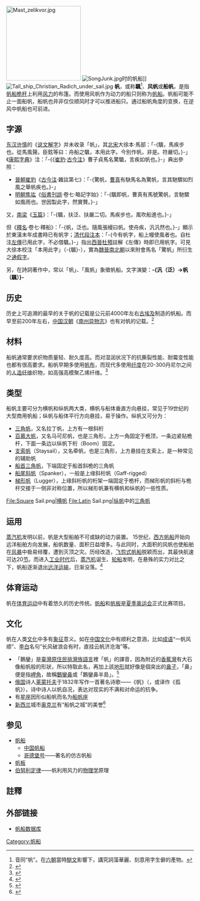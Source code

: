 {{Expand |time=2009-08-10T06:38:39+00:00 }}<!-- 本调用由 {{subst:Expand/auto}} 自动产生。 -->
{{Redirect2|船帆|同名星座|船帆座}}
[[File:Mast_zelikvor.jpg|200px]]
[[File:SongJunk.jpg|thumb]]时的帆船]]
[[File:Tall_ship_Christian_Radich_under_sail.jpg|thumb]]
'''帆'''，或称'''颿'''<ref>音同“帆”。在[[六朝|六朝]]當時[[駢文|駢文]]影響下，講究詞藻華麗、刻意用字生僻的產物。</ref>、'''风帆'''或'''船帆'''，是指[[帆船|帆船]][[桅杆|桅杆]]上利用[[风力|风力]]的布篷。而使用风帆作为动力的船只则称为[[帆船|帆船]]。帆船可能不止一面船帆，船帆也并非仅仅顺风时才可以推进船只。通过船帆角度的变换，在逆风中帆船也可前进。

== 字源 ==
[[东汉|东汉]][[许慎|许慎]]的《[[说文解字|说文解字]]》并未收录「帆」，其[[北宋|北宋]]大徐本·馬部：「-{颿，馬疾步也。從馬風聲。臣鉉等曰：舟船之颿，本用此字。今別作帆，非是。符嚴切。}-」《[[康熙字典|康熙字典]]》注：「-{《[[崔豹|崔豹]]·[[古今注|古今注]]》曹子貞馬名驚颿，言疾如帆也。}-」<ref>典出參照：
*[[晉朝|晉朝]][[崔豹|崔豹]]《[[古今注|古今注]]·雜註第七》：「-{驚帆，[[曹真|曹真]]有駃馬名為驚帆，言其馳驟如烈風之舉帆疾也。}-」
*[[明朝|明朝]][[焦竑|焦竑]]《[[俗書刊誤|俗書刊誤]]·卷七·略記字始》：「-{颿即帆，曹真有馬號驚帆，言馳驟如風雨也。世因製此字，然實贅。}-」</ref>
又，[[南梁|南梁]]《[[玉篇|玉篇]]》：「-{颿，扶泛、扶嚴二切。馬疾步也，風吹船進也。}-」

但《[[釋名|釋名]]·卷七·釋船》：「-{帆，泛也。隨風張幔曰帆。使舟疾，汎汎然也。}-」顯示於東漢末年成書時已有帆字；[[清代|清代]][[說文解字注|段注本]]：「-{今有帆字，船上幔使風者也。自杜注[[左傳|左傳]]已用此字，不必借颿。}-」指出[[西晉|西晉]][[杜預|杜預]]註解《左傳》時即已用帆字。可見大徐本校注「本用此字」（-{颿}-），實為[[魏晉南北朝|魏晉南北朝]]以來附會馬名「驚帆」所衍生之[[通假字|通假字]]。

另，在詩詞著作中，常以「帆」、「風帆」象徵帆船。文字演變：'''-{汎（泛）→帆（颿）}-'''<!--其他孳乳罕體字不列。-->
<!--[[商务印书馆|商务印书馆]]1983年出版的《[[辞源|辞源]]》对“帆”字做这样解读：“帆，泛也。随风张幔曰帆。”<ref>{{cite book | language =zh-hant  | author =  | coauthors =  | title =《辞源》（修订本）  | url =  | year = 1983年 | location = 北京 | publisher =商务印书馆  | id =  | isbn = 7-100-01056-X | pages = 971页}}</ref>-->

== 历史 ==
历史上可追溯的最早的关于帆的记载是公元前4000年左右[[古埃及|古埃及]]制造的帆船。而早至前200年左右，[[中国|中国]][[汉朝|汉朝]]《[[南州异物志|南州异物志]]》也有对帆的记载。<ref>{{cite web  | language =zh-hans  | publisher =艺术中国网  | title =先秦至清前中期的中国航海技术  | url =http://www.artx.cn/artx/keji/39490.html  | author =  | date =  | accessdate =2009-08-04  | archive-date =2019-08-18  | archive-url =https://web.archive.org/web/20190818170241/http://www.artx.cn/artx/keji/39490.html  | dead-url =no  }}</ref>

== 材料 ==
船帆通常要求织物质量轻、耐久度高。而对湿润状况下的抗撕裂性能、耐霉变性能也都有很高要求。船帆早期多使用[[帆布|帆布]]，而现代多使用[[纤度|纤度]]在20-300丹尼尔之间的[[人造纤维|人造纤维]]织物，如高强高模聚乙烯纤维。<ref>{{cite journal| language =zh-hans| author =李涛| title =国内外超高分子质量聚乙烯纤维的开发应用进展| url =http://www.strdsp.com.cn/userFolder/imgFolder/20080825124153442.pdf| journal =合成纤维| volume =8| issue =| pages =27| issn =1001-7054| year =2007| id =}}{{dead link|date=2017年12月 |bot=InternetArchiveBot |fix-attempted=yes }}</ref>
== 类型 ==
船帆主要可分为横帆和纵帆两大类，横帆与船体垂直方向悬挂，常见于19世纪的大型商用帆船；纵帆与船体平行方向悬挂，易于操作。纵帆又可分为：
*[[三角帆|三角帆]]，又名拉丁帆，上方有一根斜桁
*[[百慕大帆|百慕大帆]]，又名马可尼帆，也是三角形，上方一角固定于桅顶，一条边紧贴桅杆，下面一条边以纵帆下桁（Boom）固定。
*[[支索帆|支索帆]]（Staysail），又名牵帆，也是三角形，上方悬挂在支索上，是一种常见的辅助帆
*[[船首三角帆|船首三角帆]]，下端固定于船首斜桅的三角帆
*[[船尾斜帆|船尾斜帆]]（Spanker），一般是上缘斜桁帆（Gaff-rigged）
*[[梯形帆|梯形帆]]（Lugger），上缘斜桁帆的桁架一端固定于桅杆，而梯形帆的斜桁与桅杆交接于一侧非对称位置，所以梯形帆兼有横帆和纵帆的一些性质。

<gallery>
File:Square Sail.png|[[横帆|横帆]]
File:Latin Sail.png|[[纵帆|纵帆]]中的[[三角帆|三角帆]]
</gallery>

== 运用 ==
[[蒸汽机|蒸汽机]]发明以前，帆是大型船舶不可或缺的动力装置。
15世纪，[[西方帆船|西方帆船]]开始向远洋船舶方向发展，船帆数量、面积日益增多。与此同时，大面积的风帆也使船舶在[[风暴|风暴]]中极易倾覆，遭到灭顶之灾。历经改造，[[飞剪式帆船|飞剪式帆船]]脱颖而出，其最快航速可达20[[节|节]]。而进入[[工业革命|工业时代]]后，[[蒸汽机|蒸汽机]]诞生、[[轮船|轮船]]发明，在悬殊的实力对比之下，帆船逐渐退出[[远洋运输|远洋运输]]，日渐没落。<ref>{{cite web |language=zh-hans |publisher=上海交通大学 |title=船舶数字博物馆——西方帆船（15－19世纪）（Google快照） |url=http://shipmuseum.sjtu.edu.cn/zhuanti_detail.asp?zhtid=28 |author= |date= |accessdate=2009-08-02 |deadurl=yes |archiveurl=https://web.archive.org/web/20040625092239/http://shipmuseum.sjtu.edu.cn/zhuanti_detail.asp?zhtid=28 |archivedate=2004-06-25 }}</ref>

== 体育运动 ==
帆在[[体育运动|体育运动]]中有着悠久的历史传统。[[帆船|帆船]]和[[帆板|帆板]]是[[夏季奥运会|夏季奥运会]]正式比赛项目。

== 文化 ==
帆在人类[[文化|文化]]中多有[[象征|象征]]意义。如在[[中国文化|中国文化]]中有顺利之意涵，比如[[成语|成语]]“一帆风顺”、[[李白|李白]]名句“长风破浪会有时，直挂云帆济沧海”等。
*「鵝鑾」是[[臺灣原住民|臺灣原住民]][[排灣族|排灣族]][[排灣語|語言]]裡「帆」的譯音，因為附近的[[香蕉灣|香蕉灣]]有大石像船帆般的形狀，所以特取此名，再加上該[[地形|地形]]就好像是個突出的[[鼻子|鼻子]]，「鼻」便是指[[岬角|岬角]]，故稱[[鵝鑾鼻|鵝鑾鼻]]或「鵝鑾鼻半島」。<ref>{{cite web| language =zh-hant| publisher =屏东旅游资讯网| title =鹅銮鼻公园| url =http://travel.pthg.gov.tw/Portals/0/tabid/266/itemid/67/ctabid/210/Default.aspx| author =| date =| accessdate =2009-08-04}}{{dead link|date=2017年12月 |bot=InternetArchiveBot |fix-attempted=yes }}</ref>
*[[俄国|俄国]]诗人[[莱蒙托夫|莱蒙托夫]]于1832年写作一首著名诗歌——《帆》（{{lang-ru|Парус}}，或译作《孤帆》），诗中诗人以帆自况，表达对现实的不满和对命运的抗争。
*有[[星座|星座]]因形似船帆而名为[[船帆座|船帆座]]
*[[新西兰|新西兰]]城市[[奥克兰_(新西兰)|奥克兰]]有“船帆之城”的美誉<ref>{{cite web | language =zh-hant  | publisher =新华网  | title =“船帆之城”——新西蘭海港城市奧克蘭  | url =http://news.xinhuanet.com/ziliao/2003-07/04/content_954040.htm  | author =  | date =  | accessdate =2009-08-04  }}</ref>

== 参见 ==
*[[帆船|帆船]]
**[[中国帆船|中国帆船]]
**[[哥德堡号|哥德堡号]]——著名的仿古帆船
*[[帆板|帆板]]
*[[伯努利定律|伯努利定律]]——帆利用风力的[[物理学|物理学]]原理

==註釋==
<div class="references-small">
<references />
</div>

== 外部链接 ==
{{commonscat|sails}}
{{wiktionary|帆|风帆|船帆}}
*[https://web.archive.org/web/20180726201559/http://sailingtheweb.net/ 帆船数据库]


[[Category:帆船|Category:帆船]]